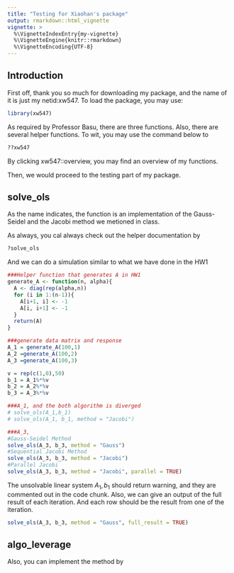 ```yaml
---
title: "Testing for Xiaohan's package"
output: rmarkdown::html_vignette
vignette: >
  %\VignetteIndexEntry{my-vignette}
  %\VignetteEngine{knitr::rmarkdown}
  %\VignetteEncoding{UTF-8}
---
```


## Introduction
First off, thank you so much for downloading my package, and the name of it is
just my netid:xw547. To load the package, you may use:


```r
library(xw547)
```

As required by Professor Basu, there are three functions. Also, there are several
helper functions. To wit, you may use the command below to 
```r
??xw547
```
By clicking xw547::overview, you may find an overview of my functions. 

Then, we would proceed to the testing part of my package.

## solve_ols
As the name indicates, the function is an implementation of the Gauss-Seidel and 
the Jacobi method we metioned in class.

As always, you cal always check out the helper documentation by 
```r
?solve_ols
```

And we can do a simulation similar to what we have done in the HW1
```r
###Helper function that generates A in HW1
generate_A <- function(n, alpha){
  A <- diag(rep(alpha,n))
  for (i in 1:(n-1)){
    A[i+1, i] <- -1
    A[i, i+1] <- -1
  }
  return(A)
}

###generate data matrix and response
A_1 = generate_A(100,1)
A_2 =generate_A(100,2)
A_3 =generate_A(100,3)

v = rep(c(1,0),50)
b_1 = A_1%*%v
b_2 = A_2%*%v
b_3 = A_3%*%v

###A_1, and the both algorithm is diverged
# solve_ols(A_1,b_1)
# solve_ols(A_1, b_1, method = "Jacobi")

###A_3,
#Gauss-Seidel Method
solve_ols(A_3, b_3, method = "Gauss")
#Sequential Jacobi Method
solve_ols(A_3, b_3, method = "Jacobi")
#Parallel Jacobi
solve_ols(A_3, b_3, method = "Jacobi", parallel = TRUE)
```

The unsolvable linear system $A_1, b_1$ should return warning, and they are 
commented out in the code chunk. Also, we can give an output of the full result 
of each iteration. And each row should be the result from one of the iteration.

```r
solve_ols(A_3, b_3, method = "Gauss", full_result = TRUE)
```


## algo_leverage
Also, you can implement the method by 

